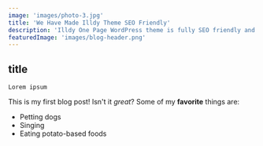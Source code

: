 ```yaml
---
image: 'images/photo-3.jpg'
title: 'We Have Made Illdy Theme SEO Friendly'
description: 'Illdy One Page WordPress theme is fully SEO friendly and is ready to help you to achieve the highest rankings… '
featuredImage: 'images/blog-header.png'
---
```


## title

`Lorem ipsum`

This is my first blog post! Isn't it _great_?
Some of my **favorite** things are:

- Petting dogs
- Singing
- Eating potato-based foods
